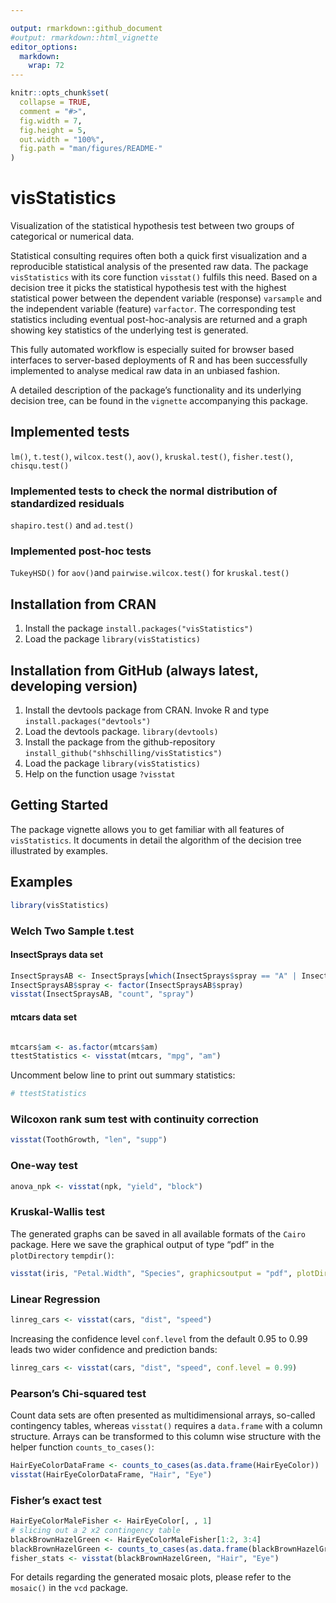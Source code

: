 ```yaml
---

output: rmarkdown::github_document
#output: rmarkdown::html_vignette
editor_options: 
  markdown: 
    wrap: 72
---
```


<!-- README.md is automatically generated from README.Rmd. Please only edit this Rmd file! -->

<!-- knitr before every resubmission -->

```r
knitr::opts_chunk$set(
  collapse = TRUE,
  comment = "#>",
  fig.width = 7,
  fig.height = 5,
  out.width = "100%",
  fig.path = "man/figures/README-"
)
```

# visStatistics

Visualization of the statistical hypothesis test between two groups of
categorical or numerical data.

Statistical consulting requires often both a quick first visualization
and a reproducible statistical analysis of the presented raw data. The
package `visStatistics` with its core function `visstat()` fulfils this
need. Based on a decision tree it picks the statistical hypothesis test
with the highest statistical power between the dependent variable
(response) `varsample` and the independent variable (feature)
`varfactor`. The corresponding test statistics including eventual
post-hoc-analysis are returned and a graph showing key statistics of the
underlying test is generated.

This fully automated workflow is especially suited for browser based
interfaces to server-based deployments of R and has been successfully
implemented to analyse medical raw data in an unbiased fashion.

A detailed description of the package's functionality and its underlying
decision tree, can be found in the `vignette` accompanying this package.

## Implemented tests

`lm()`, `t.test()`, `wilcox.test()`, `aov()`, `kruskal.test()`,
`fisher.test()`, `chisqu.test()`

### Implemented tests to check the normal distribution of standardized residuals

`shapiro.test()` and `ad.test()`

### Implemented post-hoc tests

`TukeyHSD()` for `aov()`and `pairwise.wilcox.test()` for
`kruskal.test()`

## Installation from CRAN

1.  Install the package `install.packages("visStatistics")`
2.  Load the package `library(visStatistics)`

## Installation from GitHub (always latest, developing version)

1.  Install the devtools package from CRAN. Invoke R and type
    `install.packages("devtools")`
2.  Load the devtools package. `library(devtools)`
3.  Install the package from the github-repository
    `install_github("shhschilling/visStatistics")`
4.  Load the package `library(visStatistics)`
5.  Help on the function usage `?visstat`

## Getting Started

The package vignette allows you to get familiar with all features of
`visStatistics`. It documents in detail the algorithm of the decision
tree illustrated by examples.

## Examples

```r
library(visStatistics)
```

### Welch Two Sample t.test

#### InsectSprays data set

```r
InsectSpraysAB <- InsectSprays[which(InsectSprays$spray == "A" | InsectSprays$spray == "B"), ]
InsectSpraysAB$spray <- factor(InsectSpraysAB$spray)
visstat(InsectSpraysAB, "count", "spray")
```

#### mtcars data set

```r

```

```r
mtcars$am <- as.factor(mtcars$am)
ttestStatistics <- visstat(mtcars, "mpg", "am")
```

Uncomment below line to print out summary statistics:

```r
# ttestStatistics
```

### Wilcoxon rank sum test with continuity correction

```r
visstat(ToothGrowth, "len", "supp")
```

### One-way test

```r
anova_npk <- visstat(npk, "yield", "block")
```

### Kruskal-Wallis test

The generated graphs can be saved in all available formats of the
`Cairo` package. Here we save the graphical output of type "pdf" in the
`plotDirectory` `tempdir()`:

```r
visstat(iris, "Petal.Width", "Species", graphicsoutput = "pdf", plotDirectory = tempdir())
```

### Linear Regression

```r
linreg_cars <- visstat(cars, "dist", "speed")
```

Increasing the confidence level `conf.level` from the default 0.95 to
0.99 leads two wider confidence and prediction bands:

```r
linreg_cars <- visstat(cars, "dist", "speed", conf.level = 0.99)
```

### Pearson's Chi-squared test

Count data sets are often presented as multidimensional arrays,
so-called contingency tables, whereas `visstat()` requires a
`data.frame` with a column structure. Arrays can be transformed to this
column wise structure with the helper function `counts_to_cases()`:

```r
HairEyeColorDataFrame <- counts_to_cases(as.data.frame(HairEyeColor))
visstat(HairEyeColorDataFrame, "Hair", "Eye")
```

### Fisher's exact test

```r
HairEyeColorMaleFisher <- HairEyeColor[, , 1]
# slicing out a 2 x2 contingency table
blackBrownHazelGreen <- HairEyeColorMaleFisher[1:2, 3:4]
blackBrownHazelGreen <- counts_to_cases(as.data.frame(blackBrownHazelGreen))
fisher_stats <- visstat(blackBrownHazelGreen, "Hair", "Eye")
```

For details regarding the generated mosaic plots, please refer to the
`mosaic()` in the `vcd` package.

